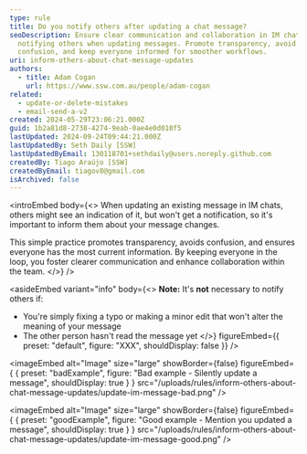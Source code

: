 ```yaml
---
type: rule
title: Do you notify others after updating a chat message?
seoDescription: Ensure clear communication and collaboration in IM chats by
  notifying others when updating messages. Promote transparency, avoid
  confusion, and keep everyone informed for smoother workflows.
uri: inform-others-about-chat-message-updates
authors:
  - title: Adam Cogan
    url: https://www.ssw.com.au/people/adam-cogan
related:
  - update-or-delete-mistakes
  - email-send-a-v2
created: 2024-05-29T23:06:21.000Z
guid: 1b2a81d8-2738-4274-9eab-0ae4e0d010f5
lastUpdated: 2024-09-24T09:44:21.000Z
lastUpdatedBy: Seth Daily [SSW]
lastUpdatedByEmail: 130118701+sethdaily@users.noreply.github.com
createdBy: Tiago Araújo [SSW]
createdByEmail: tiagov8@gmail.com
isArchived: false
---
```



<introEmbed
  body={<>
When updating an existing message in IM chats, others might see an indication of it, but won't get a notification, so it's important to inform them about your message changes.

This simple practice promotes transparency, avoids confusion, and ensures everyone has the most current information. By keeping everyone in the loop, you foster clearer communication and enhance collaboration within the team.
  </>}
/>

<asideEmbed
  variant="info"
  body={<>
    **Note:** It's **not** necessary to notify others if:

* You're simply fixing a typo or making a minor edit that won't alter the meaning of your message
* The other person hasn't read the message yet
  </>}
  figureEmbed={{
    preset: "default",
    figure: "XXX",
    shouldDisplay: false
  }}
/>

<imageEmbed
  alt="Image"
  size="large"
  showBorder={false}
  figureEmbed={ {
    preset: "badExample",
    figure: "Bad example - Silently update a message",
    shouldDisplay: true
  } }
  src="/uploads/rules/inform-others-about-chat-message-updates/update-im-message-bad.png"
/>


<imageEmbed
  alt="Image"
  size="large"
  showBorder={false}
  figureEmbed={ {
    preset: "goodExample",
    figure: "Good example - Mention you updated a message",
    shouldDisplay: true
  } }
  src="/uploads/rules/inform-others-about-chat-message-updates/update-im-message-good.png"
/>
